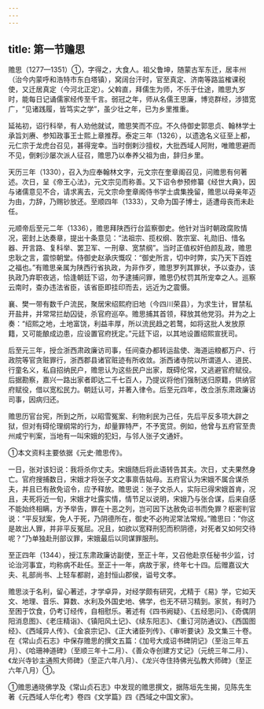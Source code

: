 ```yaml
---
---
---
```

title: 第一节赡思
---



赡思（1277—1351）①，字得之，大食人。祖父鲁坤，随蒙古军东迁，居丰州（治今内蒙呼和浩特市东白塔镇），窝阔台汗时，官至真定、济南等路监榷课税使，又迁居真定（今河北正定）。父斡直，拜儒生为师，不乐于仕途，赡思九岁时，能每日记诵儒家经传至千言。弱冠之年，师从名儒王思廉，博览群经，涉猎宽广，“见诸践履，皆笃实之学”，虽少壮之年，已为乡里推重。

延祐初，诏行科举，有人劝他就试，赡思笑而不应。不久侍御史郭思贞、翰林学士承旨刘赓、参知政事王士熙上章推荐。泰定三年（1326），以遗逸名义征至上都，元仁宗于龙虎台召见，甚得宠幸。当时倒剌沙擅权，大批西域人阿附，唯赡思避而不见，倒剌沙屡次派人征召，赡思乃以奉养父祖为由，辞归乡里。

天历三年（1330），召入为应奉翰林文字，元文宗在奎章阁召见，问赡思有何著述。次日，呈《帝王心法》，元文宗见而称善。又下诏令参预修纂《经世大典》，因与诸儒意见不合，请求离去，元文宗命奎章阁侍书学士虞集挽留，赡思以母亲年迈为由，力辞，乃赐钞放还。至顺四年（1333），又命为国子博士，适遭母丧而未赴任。

元顺帝后至元二年（1336），赡思拜陕西行台监察御史。他针对当时朝政腐败情况，密封上达奏章，提出十条意见：“法祖宗、揽权纲、敦宗室、礼勋旧、惜名器、开言路、复科举、罢卫军、一刑章、宽禁纲”。当时正值权奸伯颜乱政，赡思忠耿之言，震惊朝堂。侍御史赵承庆慨叹：“御史所言，切中时弊，实乃天下百姓之福也。”有赡思亲属为陕西行省执政，为非作歹，赡思罗列其罪状，予以查办，该执政乃弃职夜逃，恰逢朝廷下诏，勿予逮捕问罪，赡思仍杖罚其所宠幸之人。巡察云南时，查办违法省臣，该省臣即挂印而去，远近为之震慑。

襄、樊一带有数千户流民，聚居宋绍熙府旧地（今四川荣县），为求生计，冒禁私开盐井，并常常拦劫囚徒，杀官府巡卒。赡思捕其首领，释放其他党羽。并为之上奏：“绍熙之地，土地富饶，利益丰厚，所以流民趋之若鹜，如将这批人发放原籍，又可能酿成边患，应设置官府抚定。”元廷下诏，以其地设置绍熙宣抚司。

后至元三年，授佥浙西肃政廉访司事，任间查办都转运盐使、海道运粮都万户、行政院等官贪赃罪行，浙西郡县诸官赃迹有所收敛。浙西诸寺院以所谓道人、道民、行童名义，私自招纳民户，赡思认为这些民户出家，既碍伦常，又逃避官府赋役。后据勘察，嘉兴一路出家者即达二千七百人，乃提议将他们强制送归原籍，供纳官府赋役，借以宽松民力。朝廷认可，并著入律令。后至元四年，改佥浙东肃政廉访司事，因病归还。

赡思历官台宪，所到之所，以昭雪冤案、利物利民为己任，先后平反多项大辟之狱，但对有碍伦理纲常的行为，却量罪特严，不予宽贷。例如，他曾与五府官至贵州咸宁判案，当地有一叫宋娥的犯妇，与邻人张子文通奸。

①本文资料主要依据《元史·赡思传》。

一日，张对该妇说：我将杀你丈夫。宋娥随后将此语转告其夫。次日，丈夫果然身亡。官府搜捕数日，宋娥才将张子文之事禀告姑母。五府官认为宋娥不属合谋杀夫，并且已有赦免诏令，应予释放。赡思说：张子文杀人，实际已得宋娥首肯，况且，夫死将近一旬，宋娥才吐露实情，情节足以说明，宋娥乃与张合谋，后来自感不能始终相瞒，方予举告，罪在十恶之列，岂可因下达赦免诏书而免罪？枢密判官说：“平反狱案，免人于死，乃阴德所在，御史不必拘泥常法常规。”赡思曰：“你这是故出人罪，并非平反冤屈。况且，如欲以宽释刑犯而积阴德，对死者又如何交待呢？”乃单独赴刑部议罪，宋娥最后以同谋罪服刑。

至正四年（1344），授江东肃政廉访副使，至正十年，又召他赴京任秘书少监，讨论治河事宜，均称病不赴任。至正十一年，病故于家，终年七十四。后赠嘉议大夫、礼部尚书、上轻车都尉，追封恒山郡侯，谥号文孝。

赡思淡于名利，留心著述，才学卓异，对经学颇有研究，尤精于《易》学，它如天文、地理、音乐、算数、水利及外国史地、佛学，也无不研习精到。家贫，有时乃至困于饮食，仍考订经传，自相慰乐。著述有《四书阙疑》、《五经思问》、《奇偶阴阳消息图》、《老庄精诣》、《镇阳风土记》、《续东阳志》、《重订河防通议》、《西国图经》、《西域异人传》、《金哀宗记》、《正大诸臣列传》、《审听要诀》及文集三十卷。在《常山贞石志》中保存赡思的撰文五篇：《加号大成诏书碑阴记》（至治三年五月）、《哈珊神道碑》（至顺三年十二月）、《善众寺创建方丈记》（元统三年二月）、《龙兴寺钞主通照大师碑》（至正六年八月）、《龙兴寺住持佛光弘教大师碑》（至正六年八月）①。

①赡思通晓佛学及《常山贞石志》中发现的赡思撰文，据陈垣先生揭，见陈先生著《元西域人华化考》卷四《文学篇》四《西域之中国文家》。